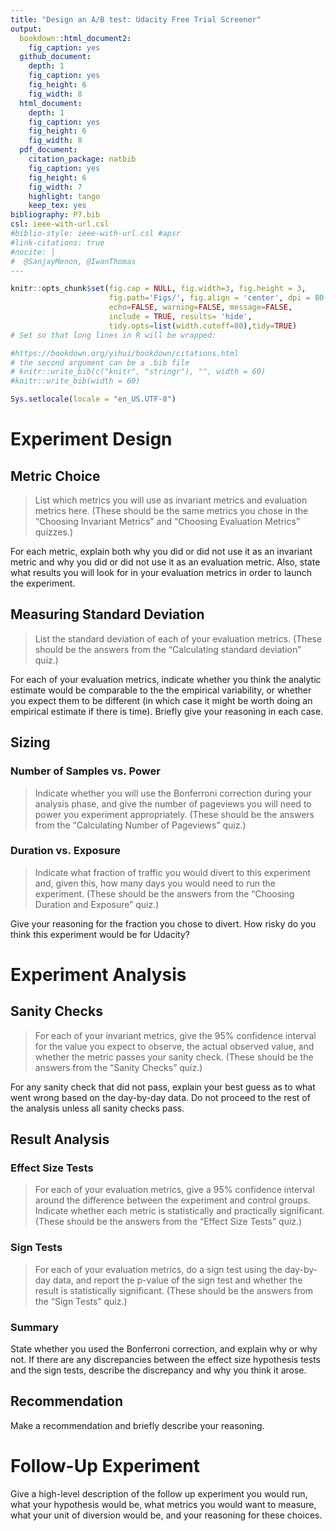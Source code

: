 ```yaml
---
title: "Design an A/B test: Udacity Free Trial Screener"
output:
  bookdown::html_document2: 
    fig_caption: yes
  github_document:
    depth: 1
    fig_caption: yes
    fig_height: 6
    fig_width: 8
  html_document:
    depth: 1
    fig_caption: yes
    fig_height: 6
    fig_width: 8
  pdf_document:
    citation_package: natbib
    fig_caption: yes
    fig_height: 6
    fig_width: 7
    highlight: tango
    keep_tex: yes
bibliography: P7.bib
csl: ieee-with-url.csl
#biblio-style: ieee-with-url.csl #apsr
#link-citations: true
#nocite: | 
#  @SanjayMenon, @IwanThomas
---
```


```r
knitr::opts_chunk$set(fig.cap = NULL, fig.width=3, fig.height = 3, 
                      fig.path='Figs/', fig.align = 'center', dpi = 80,
                      echo=FALSE, warning=FALSE, message=FALSE,
                      include = TRUE, results= 'hide', 
                      tidy.opts=list(width.cutoff=80),tidy=TRUE)
# Set so that long lines in R will be wrapped:

#https://bookdown.org/yihui/bookdown/citations.html
# the second argument can be a .bib file 
# knitr::write_bib(c("knitr", "stringr"), "", width = 60)
#knitr::write_bib(width = 60)

Sys.setlocale(locale = "en_US.UTF-8")


```

# Experiment Design

## Metric Choice 

>List which metrics you will use as invariant metrics and evaluation metrics here. (These should be the same metrics you chose in the "Choosing Invariant Metrics" and "Choosing Evaluation Metrics" quizzes.)

For each metric, explain both why you did or did not use it as an invariant metric and why you did or did not use it as an evaluation metric. Also, state what results you will look for in your evaluation metrics in order to launch the experiment.

## Measuring Standard Deviation 

>List the standard deviation of each of your evaluation metrics. (These should be the answers from the "Calculating standard deviation" quiz.)

For each of your evaluation metrics, indicate whether you think the analytic estimate would be comparable to the the empirical variability, or whether you expect them to be different (in which case it might be worth doing an empirical estimate if there is time). Briefly give your reasoning in each case.

## Sizing 

### Number of Samples vs. Power {-}

>Indicate whether you will use the Bonferroni correction during your analysis phase, and give the number of pageviews you will need to power you experiment appropriately. (These should be the answers from the "Calculating Number of Pageviews" quiz.)

### Duration vs. Exposure {-}

>Indicate what fraction of traffic you would divert to this experiment and, given this, how many days you would need to run the experiment. (These should be the answers from the "Choosing Duration and Exposure" quiz.)

Give your reasoning for the fraction you chose to divert. How risky do you think this experiment would be for Udacity?


# Experiment Analysis

## Sanity Checks

>For each of your invariant metrics, give the 95% confidence interval for the value you expect to observe, the actual observed value, and whether the metric passes your sanity check. (These should be the answers from the "Sanity Checks" quiz.)

For any sanity check that did not pass, explain your best guess as to what went wrong based on the day-by-day data. Do not proceed to the rest of the analysis unless all sanity checks pass.

## Result Analysis

### Effect Size Tests {-}

>For each of your evaluation metrics, give a 95% confidence interval around the difference between the experiment and control groups. Indicate whether each metric is statistically and practically significant. (These should be the answers from the "Effect Size Tests" quiz.)

### Sign Tests {-}

>For each of your evaluation metrics, do a sign test using the day-by-day data, and report the p-value of the sign test and whether the result is statistically significant. (These should be the answers from the "Sign Tests" quiz.)

### Summary {-}

State whether you used the Bonferroni correction, and explain why or why not. If there are any discrepancies between the effect size hypothesis tests and the sign tests, describe the discrepancy and why you think it arose.

## Recommendation

Make a recommendation and briefly describe your reasoning.

# Follow-Up Experiment

Give a high-level description of the follow up experiment you would run, what your hypothesis would be, what metrics you would want to measure, what your unit of diversion would be, and your reasoning for these choices.

